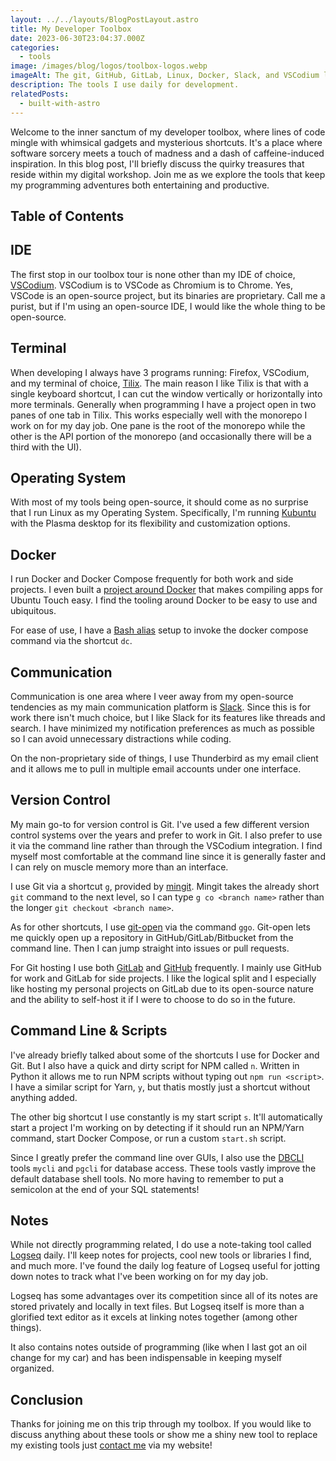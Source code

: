 ```yaml
---
layout: ../../layouts/BlogPostLayout.astro
title: My Developer Toolbox
date: 2023-06-30T23:04:37.000Z
categories:
  - tools
image: /images/blog/logos/toolbox-logos.webp
imageAlt: The git, GitHub, GitLab, Linux, Docker, Slack, and VSCodium logos
description: The tools I use daily for development.
relatedPosts:
  - built-with-astro
---
```


Welcome to the inner sanctum of my developer toolbox, where lines of code mingle
with whimsical gadgets and mysterious shortcuts. It's a place where software
sorcery meets a touch of madness and a dash of caffeine-induced inspiration.
In this blog post, I'll briefly discuss the quirky treasures that reside within
my digital workshop. Join me as we explore the tools that keep my programming
adventures both entertaining and productive.

## Table of Contents

## IDE

The first stop in our toolbox tour is none other than my IDE of choice,
[VSCodium](https://vscodium.com/). VSCodium is to VSCode as Chromium is to Chrome.
Yes, VSCode is an open-source project, but its binaries are proprietary. Call me
a purist, but if I'm using an open-source IDE, I would like the whole thing to be
open-source.

## Terminal

When developing I always have 3 programs running: Firefox, VSCodium, and my terminal
of choice, [Tilix](https://gnunn1.github.io/tilix-web/). The main reason I like
Tilix is that with a single keyboard shortcut, I can cut the window vertically
or horizontally into more terminals. Generally when programming I have a project
open in two panes of one tab in Tilix. This works especially well with the monorepo
I work on for my day job. One pane is the root of the monorepo while the other
is the API portion of the monorepo (and occasionally there will be a third with the
UI).

## Operating System

With most of my tools being open-source, it should come as no surprise that I run
Linux as my Operating System. Specifically, I'm running [Kubuntu](https://kubuntu.org/)
with the Plasma desktop for its flexibility and customization options.

<RandomSupport />

## Docker

I run Docker and Docker Compose frequently for both work and side projects. I even
built a [project around Docker](https://clickable-ut.dev/en/latest/) that makes
compiling apps for Ubuntu Touch easy. I find the tooling around Docker to be
easy to use and ubiquitous.

For ease of use, I have a [Bash alias](https://tldp.org/LDP/abs/html/aliases.html)
setup to invoke the docker compose command via the shortcut `dc`.

## Communication

Communication is one area where I veer away from my open-source tendencies as
my main communication platform is [Slack](https://slack.com/). Since this is for
work there isn't much choice, but I like Slack for its features like threads and search.
I have minimized my notification preferences as much as possible so I can avoid unnecessary distractions
while coding.

On the non-proprietary side of things, I use Thunderbird as my email
client and it allows me to pull in multiple email accounts under one interface.

## Version Control

My main go-to for version control is Git. I've used a few different version control
systems over the years and prefer to work in Git. I also prefer to use it
via the command line rather than through the VSCodium integration. I find myself
most comfortable at the command line since it is generally faster and I can rely
on muscle memory more than an interface.

I use Git via a shortcut `g`, provided by [mingit](https://gitlab.com/bhdouglass/mingit).
Mingit takes the already short `git` command to the next level, so I can type
`g co <branch name>` rather than the longer `git checkout <branch name>`.

As for other shortcuts, I use [git-open](../git-open/) via the command `ggo`.
Git-open lets me quickly open up a repository in GitHub/GitLab/Bitbucket from the
command line. Then I can jump straight into issues or pull requests.

For Git hosting I use both [GitLab](https://gitlab.com/) and [GitHub](https://github.com/)
frequently. I mainly use GitHub for work and GitLab for side projects. I like the
logical split and I especially like hosting my personal projects on GitLab due to
its open-source nature and the ability to self-host it if I were to choose to
do so in the future.

## Command Line & Scripts

I've already briefly talked about some of the shortcuts I use for Docker and Git.
But I also have a quick and dirty script for NPM called `n`. Written in Python
it allows me to run NPM scripts without typing out `npm run <script>`. I have a similar
script for Yarn, `y`, but thatis mostly just a shortcut without anything added.

The other big shortcut I use constantly is my start script `s`. It'll automatically
start a project I'm working on by detecting if it should run an NPM/Yarn command,
start Docker Compose, or run a custom `start.sh` script.

Since I greatly prefer the command line over GUIs, I also use the [DBCLI](https://www.dbcli.com/)
tools `mycli` and `pgcli` for database access. These tools vastly improve the default
database shell tools. No more having to remember to put a semicolon at the end of your
SQL statements!

## Notes

While not directly programming related, I do use a note-taking tool called
[Logseq](https://logseq.com/) daily. I'll keep notes for projects, cool new tools
or libraries I find, and much more. I've found the daily log feature of Logseq useful
for jotting down notes to track what I've been working on for my day job.

Logseq has some advantages over its competition since all of its notes are stored
privately and locally in text files. But Logseq itself is more than a glorified text
editor as it excels at linking notes together (among other things).

It also contains notes outside of programming (like when I last got an oil change
for my car) and has been indispensable in keeping myself organized.

## Conclusion

Thanks for joining me on this trip through my toolbox. If you would like to discuss
anything about these tools or show me a shiny new tool to replace my existing tools
just [contact me](/#contact) via my website!
